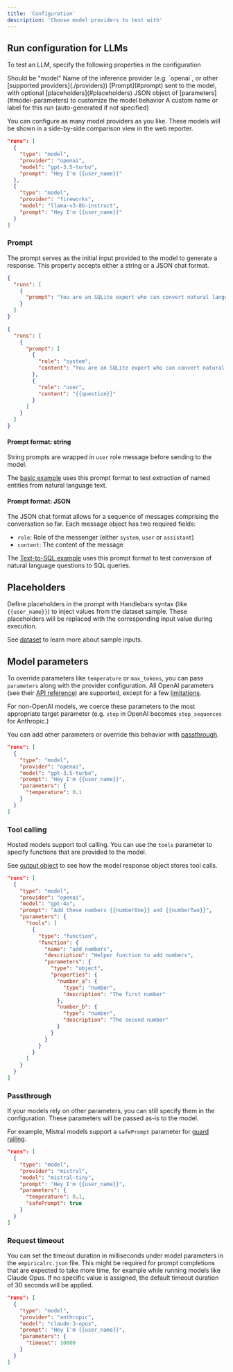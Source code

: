 ```yaml
---
title: 'Configuration'
description: 'Choose model providers to test with'
---
```


## Run configuration for LLMs

To test an LLM, specify the following properties in the configuration

<ParamField body="type" type="string" required>
  Should be "model"
</ParamField>
<ParamField body="provider" type="string" required>
  Name of the inference provider (e.g. `openai`, or other [supported providers](./providers))
</ParamField>
<ParamField body="prompt" type="string" required>
  [Prompt](#prompt) sent to the model, with optional [placeholders](#placeholders)
</ParamField>
<ParamField body="parameters" type="object">
  JSON object of [parameters](#model-parameters) to customize the model behavior
</ParamField>
<ParamField body="name" type="string">
  A custom name or label for this run (auto-generated if not specified)
</ParamField>

You can configure as many model providers as you like. These models will be shown in a 
side-by-side comparison view in the web reporter.

```json empiricalrc.json
"runs": [
  {
    "type": "model",
    "provider": "openai",
    "model": "gpt-3.5-turbo",
    "prompt": "Hey I'm {{user_name}}"
  },
  {
    "type": "model",
    "provider": "fireworks",
    "model": "llama-v3-8b-instruct",
    "prompt": "Hey I'm {{user_name}}"
  }
]
```

### Prompt
The prompt serves as the initial input provided to the model to generate a response. 
This property accepts either a string or a JSON chat format.

<CodeGroup>

```json Prompt as string
{
  "runs": [
    {
      "prompt": "You are an SQLite expert who can convert natural language questions to SQL queries. What is the SQL query for this question: {{question}}"
    }
  ]
}
```

```json Prompt as JSON
{
  "runs": [
    {
      "prompt": [
        {
          "role": "system",
          "content": "You are an SQLite expert who can convert natural language questions to SQL queries."
        },
        {
          "role": "user",
          "content": "{{question}}"
        }
      ]
    }
  ]
}
```

</CodeGroup>

#### Prompt format: string

String prompts are wrapped in `user` role message before sending to the model.

The [basic example](https://github.com/empirical-run/empirical/tree/main/examples/basic) uses this prompt 
format to test extraction of named entities from natural language text.

#### Prompt format: JSON

The JSON chat format allows for a sequence of messages comprising the conversation so far. 
Each message object has two required fields:
- `role`: Role of the messenger (either `system`, `user` or `assistant`)
- `content`: The content of the message

The [Text-to-SQL example](https://github.com/empirical-run/empirical/tree/main/examples/spider)
uses this prompt format to test conversion of natural language questions to SQL queries.

## Placeholders

Define placeholders in the prompt with Handlebars syntax (like `{{user_name}}`) to inject values
from the dataset sample. These placeholders will be replaced with the corresponding input value
during execution.

See [dataset](../dataset/basics) to learn more about sample inputs.


## Model parameters

To override parameters like `temperature` or `max_tokens`, you can pass `parameters` along with the provider
configuration. All OpenAI parameters (see their [API reference](https://platform.openai.com/docs/api-reference/chat/create))
are supported, except for a few [limitations](#limitations).

For non-OpenAI models, we coerce these parameters to the most appropriate target parameter (e.g. `stop` in OpenAI
becomes `stop_sequences` for Anthropic.)

You can add other parameters or override this behavior with [passthrough](#passthrough).

```json empiricalrc.json
"runs": [
  {
    "type": "model",
    "provider": "openai",
    "model": "gpt-3.5-turbo",
    "prompt": "Hey I'm {{user_name}}",
    "parameters": {
      "temperature": 0.1
    }
  }
]
```

### Tool calling

Hosted models support tool calling. You can use the `tools` parameter to specify
functions that are provided to the model.

See [output object](./output) to see how the model response object stores tool calls.

```json empiricalrc.json
"runs": [
  {
    "type": "model",
    "provider": "openai",
    "model": "gpt-4o",
    "prompt": "Add these numbers {{numberOne}} and {{numberTwo}}",
    "parameters": {
      "tools": [
        {
          "type": "function",
          "function": {
            "name": "add_numbers",
            "description": "Helper function to add numbers",
            "parameters": {
              "type": "object",
              "properties": {
                "number_a": {
                  "type": "number",
                  "description": "The first number"
                },
                "number_b": {
                  "type": "number",
                  "description": "The second number"
                }
              }
            }
          }
        }
      ]
    }
  }
]
```

### Passthrough

If your models rely on other parameters, you can still specify them in the configuration. These
parameters will be passed as-is to the model.

For example, Mistral models support a `safePrompt` parameter for [guard railing](https://docs.mistral.ai/platform/guardrailing/).

```json empiricalrc.json
"runs": [
  {
    "type": "model",
    "provider": "mistral",
    "model": "mistral-tiny",
    "prompt": "Hey I'm {{user_name}}",
    "parameters": {
      "temperature": 0.1,
      "safePrompt": true
    }
  }
]
```

### Request timeout

You can set the timeout duration in milliseconds under model parameters in the `empiricalrc.json` file. This might be required for prompt completions that are expected to take more time, for example while running models like Claude Opus. If no specific value is assigned, the default timeout duration of 30 seconds will be applied.

```json empiricalrc.json
"runs": [
  {
    "type": "model",
    "provider": "anthropic",
    "model": "claude-3-opus",
    "prompt": "Hey I'm {{user_name}}",
    "parameters": {
      "timeout": 10000
    }
  }
]
```
